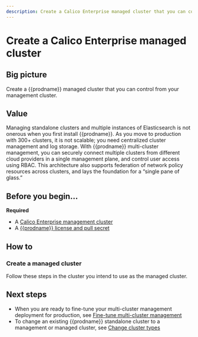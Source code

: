 ```yaml
---
description: Create a Calico Enterprise managed cluster that you can control from you management cluster.
---
```




# Create a Calico Enterprise managed cluster

## Big picture

Create a {{prodname}} managed cluster that you can control from your management cluster.

## Value

Managing standalone clusters and multiple instances of Elasticsearch is not onerous when you first install {{prodname}}.
As you move to production with 300+ clusters, it is not scalable; you need centralized cluster management and log storage.
With {{prodname}} multi-cluster management, you can securely connect multiple clusters from different cloud providers
in a single management plane, and control user access using RBAC. This architecture also supports federation of network
policy resources across clusters, and lays the foundation for a “single pane of glass.”

## Before you begin...

**Required**

- A [Calico Enterprise management cluster](create-a-management-cluster.mdx)
- A [{{prodname}} license and pull secret](../../../getting-started/install-on-clusters/calico-enterprise.mdx)

## How to

### Create a managed cluster

Follow these steps in the cluster you intend to use as the managed cluster.

<Tabs>
<TabItem label="Kubernetes" value="Kubernetes-0">

<InstallGeneric clusterType='managed' />

</TabItem>
<TabItem label="GKE" value="GKE-1">

<InstallGKE clusterType='managed' />

</TabItem>
<TabItem label="EKS" value="EKS-2">

<InstallEKS clusterType='managed' />

</TabItem>
<TabItem label="AKS" value="AKS-3">

<InstallAKS clusterType='managed' />

</TabItem>
<TabItem label="Openshift" value="Openshift-4">

<InstallOpenShiftTemp clusterType='managed' />

</TabItem>

</Tabs>

## Next steps

- When you are ready to fine-tune your multi-cluster management deployment for production, see [Fine-tune multi-cluster management](../../fine-tune-deployment.mdx)
- To change an existing {{prodname}} standalone cluster to a management or managed cluster, see [Change cluster types](../../change-cluster-type.mdx)
